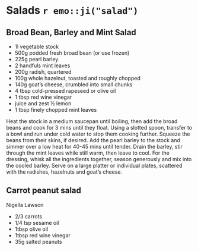 # Salads `r emo::ji("salad")`{-}

## Broad Bean, Barley and Mint Salad {-}

- 1l vegetable stock
- 500g podded fresh broad bean (or use frozen)
- 225g pearl barley
- 2 handfuls mint leaves
- 200g radish, quartered
- 100g whole hazelnut, toasted and roughly chopped
- 140g goat's cheese, crumbled into small chunks
- 4 tbsp cold-pressed rapeseed or olive oil
- 1 tbsp red wine vinegar
- juice and zest ½ lemon
- 1 tbsp finely chopped mint leaves

Heat the stock in a medium saucepan until boiling, then add the broad beans and cook for 3 mins until they float. Using a slotted spoon, transfer to a bowl and run under cold water to stop them cooking further. Squeeze the beans from their skins, if desired.
Add the pearl barley to the stock and simmer over a low heat for 40-45 mins until tender. Drain the barley, stir through the mint leaves while still warm, then leave to cool.
For the dressing, whisk all the ingredients together, season generously and mix into the cooled barley. Serve on a large platter or individual plates, scattered with the radishes, hazelnuts and goat’s cheese.

## Carrot peanut salad {-}
Nigella Lawson

* 2/3 carrots
* 1/4 tsp sesame oil
* 1tbsp olive oil
* 1tbsp red wine vinegar
* 35g salted peanuts
